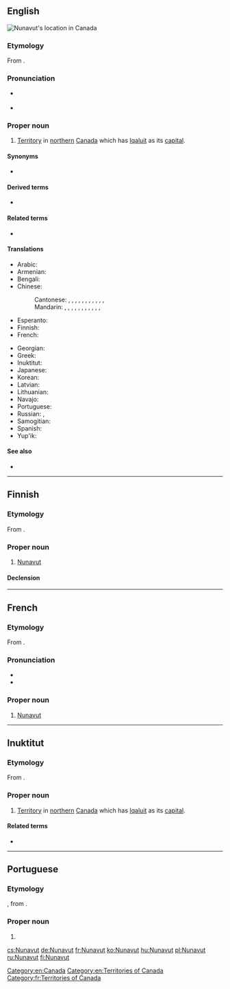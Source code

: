 {{also|nunavut}}
==English==
[[Image:Nunavut-map.png|thumb|alt=Nunavut is the Canadian territory that lies east of the Northwest Territories and north of Manitoba. Much of it is north of Ontario and Quebec too.|Nunavut's location in Canada]]
{{wikipedia}}

===Etymology===
From {{etyl|iu|en}} {{m|iu|nunavut||our land}}.

===Pronunciation===
* {{a|UK}} {{IPA|/ˈnʌn.æ.vʌt/|lang=en}}
* {{a|US}} {{IPA|/ˈnʊ.nəˌvʊt/|lang=en}}

===Proper noun===
{{en-proper noun}}

# [[territory|Territory]] in [[northern]] [[Canada]] which has [[Iqaluit]] as its [[capital]].

====Synonyms====
* {{l|en|Nunavut Territory}}

====Derived terms====
* {{l|en|NU}} {{qualifier|abbreviation}}

====Related terms====
* {{l|en|Nunavummiuq}}

====Translations====
{{trans-top|territory in northern Canada}}
* Arabic: {{t|ar|نُونَافُوت|m|tr=nunafūt}}
* Armenian: {{t|hy|Նունավուտ|sc=Armn}}
* Bengali: {{t-needed|bn}}
* Chinese:
*: Cantonese: {{t|yue|努納武特|sc=Hani}}, {{t|yue|努纳武特|tr=nou5 naap6 mou5 dak6|sc=Hani}}, {{t|yue|努納福特|sc=Hani}}, {{t|yue|努纳福特|tr=nou5 naap6 fuk1 dak6|sc=Hani}}, {{t|yue|努納伏特|sc=Hani}}, {{t|yue|努纳伏特|tr=nou5 naap6 fuk6 dak6|sc=Hani}}, {{t|yue|努勒維特|sc=Hani}}, {{t|yue|努勒维特|tr=nou5 lak6 wai4 dak6|sc=Hani}}, {{t|yue|努納伏|sc=Hani}}, {{t|yue|努纳伏|tr=nou5 naap6 fuk6|sc=Hani}}, {{t|yue|努納瓦特|sc=Hani}}, {{t|yue|努纳瓦特|tr=nou5 naap6 ngaa5 dak6|sc=Hani}}
*: Mandarin: {{t+|cmn|努納武特|sc=Hani}}, {{t|cmn|努纳武特|tr=Nǔnàwǔtè|sc=Hani}}, {{t|cmn|努納福特|sc=Hani}}, {{t|cmn|努纳福特|tr=Nǔnàfútè|sc=Hani}}, {{t|cmn|努納伏特|sc=Hani}}, {{t|cmn|努纳伏特|tr=Nǔnàfútè|sc=Hani}}, {{t|cmn|努勒維特|sc=Hani}}, {{t|cmn|努勒维特|tr=Nǔlèwéitè|sc=Hani}}, {{t|cmn|努納伏|sc=Hani}}, {{t|cmn|努纳伏|tr=Nǔnàfú|sc=Hani}}, {{t|cmn|努納瓦特|sc=Hani}}, {{t|cmn|努纳瓦特|tr=Nǔnàwǎtè|sc=Hani}}
* Esperanto: {{t|eo|Nunavuto}}
* Finnish: {{t+|fi|Nunavut}}
* French: {{t+|fr|Nunavut|m}}
{{trans-mid}}
* Georgian: {{t|ka|ნუნავუტი|sc=Geor}}
* Greek: {{t|el|Νούναβουτ|f}}
* Inuktitut: {{t|iu|ᓄᓇᕗᑦ|tr=Nunavut|sc=Cans}}
* Japanese: {{t|ja|ヌナブト|tr=Nunabuto|sc=Jpan}}
* Korean: {{t|ko|누나부트|tr=Nunabuteu|sc=Kore}}
* Latvian: {{t|lv|Nunavuta|f}}
* Lithuanian: {{t|lt|Nunavutas|m}}
* Navajo: {{t|nv|Náhookǫsjí Hakʼaz Dineʼé bikéyah}}
* Portuguese: {{t|pt|Nunavut|m}}
* Russian: {{t+|ru|Ну́навут|m}}, {{t+|ru|Нунаву́т|m}}
* Samogitian: {{t|sgs|Nunavuts}}
* Spanish: {{t|es|Nunavut|m}}
* Yup'ik: {{t|esu|Nunavut}}
{{trans-bottom}}

====See also====
* {{l|en|Appendix:Place names in Nunavut}}

[[Category:en:Canada]]
[[Category:en:Territories of Canada]]

----

==Finnish==

===Etymology===
From {{etyl|iu|fi}} {{m|iu|nunavut||our land}}.

===Proper noun===
{{fi-proper noun}}

# [[Nunavut#English|Nunavut]] {{gloss|territory in northeast Canada}}

====Declension====
{{fi-decl-risti|n=sg|Nunavut|||a|i=0}}

----

==French==

===Etymology===
From {{etyl|iu|fr}} {{m|iu|nunavut||our land}}.

===Pronunciation===
* {{IPA|/nu.na.vut/|lang=fr}}
* {{rhymes|ut|lang=fr}}

===Proper noun===
{{fr-proper noun|m}}

# [[#English|Nunavut]]

[[Category:fr:Territories of Canada]]

----

==Inuktitut==

===Etymology===
From {{m|iu|nunavut}}.

===Proper noun===
{{iu-pos|proper noun|l|ᓄᓇᕗᑦ}}

# [[territory|Territory]] in [[northern]] [[Canada]] which has [[Iqaluit]] as its [[capital]].

====Related terms====
* {{l|iu|Nunavummiuq}}

----

==Portuguese==

===Etymology===
{{bor|pt|en|Nunavut}}, from {{der|pt|iu|nunavut||our land}}.

===Proper noun===
{{pt-proper noun|m}}

# {{place|pt|territory|c/Canada|t1=Nunavut}}

[[cs:Nunavut]]
[[de:Nunavut]]
[[fr:Nunavut]]
[[ko:Nunavut]]
[[hu:Nunavut]]
[[pl:Nunavut]]
[[ru:Nunavut]]
[[fi:Nunavut]]
